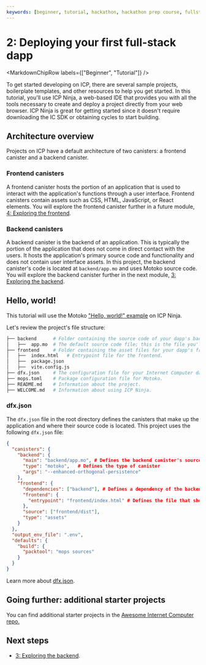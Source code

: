 ```yaml
---
keywords: [beginner, tutorial, hackathon, hackathon prep course, fullstack dapp, deploy dapp, first dapp, getting started, icp ninja]
---
```



# 2: Deploying your first full-stack dapp

<MarkdownChipRow labels={["Beginner", "Tutorial"]} />

To get started developing on ICP, there are several sample projects, boilerplate templates, and other resources to help you get started. In this tutorial, you'll use ICP Ninja, a web-based IDE that provides you with all the tools necessary to create and deploy a project directly from your web browser. ICP Ninja is great for getting started since it doesn't require downloading the IC SDK or obtaining cycles to start building.

## Architecture overview

Projects on ICP have a default architecture of two canisters: a frontend canister and a backend canister.

### Frontend canisters

A frontend canister hosts the portion of an application that is used to interact with the application's functions through a user interface. Frontend canisters contain assets such as CSS, HTML, JavaScript, or React elements. You will explore the frontend canister further in a future module, [4: Exploring the frontend](/docs/tutorials/hackathon-prep-course/exploring-the-frontend).

### Backend canisters

A backend canister is the backend of an application. This is typically the portion of the application that does not come in direct contact with the users. It hosts the application's primary source code and functionality and does not contain user interface assets. In this project, the backend canister's code is located at `backend/app.mo` and uses Motoko source code. You will explore the backend canister further in the next module, [3: Exploring the backend](/docs/tutorials/hackathon-prep-course/exploring-the-backend).

## Hello, world!

This tutorial will use the Motoko ["Hello, world!" example](https://icp.ninja/projects/hello-world) on ICP Ninja.

Let's review the project's file structure:

```bash
├── backend      # Folder containing the source code of your dapp's backend.
│   ├──  app.mo  # The default source code file; this is the file you'll be working with in this tutorial.
├── frontend     # Folder containing the asset files for your dapp's frontend.
│   ├──  index.html   # Entrypoint file for the frontend.
│   ├──  package.json
│   ├──  vite.config.js
├── dfx.json     # The configuration file for your Internet Computer dapp.
├── mops.toml    # Package configuration file for Motoko.
├── README.md    # Information about the project.
├── WELCOME.md   # Information about using ICP Ninja.
```

### dfx.json​

The `dfx.json` file in the root directory defines the canisters that make up the application and where their source code is located. This project uses the following `dfx.json` file:

```json title=dfx.json
{
  "canisters": {
    "backend": {
      "main": "backend/app.mo", # Defines the backend canister's source code file
      "type": "motoko",   # Defines the type of canister
      "args": "--enhanced-orthogonal-persistence"
    },
    "frontend": {
      "dependencies": ["backend"], # Defines a dependency of the backend canister
      "frontend": {
        "entrypoint": "frontend/index.html" # Defines the file that should be opened by default for the frontend
      },
      "source": ["frontend/dist"],
      "type": "assets"
    }
  },
  "output_env_file": ".env",
  "defaults": {
    "build": {
      "packtool": "mops sources"
    }
  }
}
```

Learn more about [dfx.json](/docs/building-apps/developer-tools/dfx-json).

## Going further: additional starter projects

You can find additional starter projects in the [Awesome Internet Computer repo.](https://github.com/dfinity/awesome-internet-computer#starters)

## Next steps

- [3: Exploring the backend](/docs/tutorials/hackathon-prep-course/exploring-the-backend).